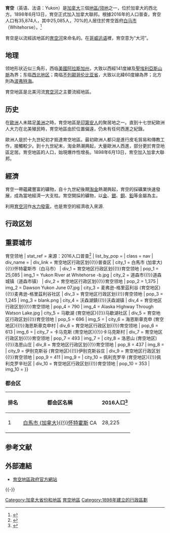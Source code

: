 {{Infobox province or territory of Canada
| Name                = 育空
| AlternateName       = Yukon
| Type                = 联邦领地
| Motto               = 無<ref>{{cite news|url=http://www.cbc.ca/news/canada/north/whitehorse-legion-yukon-motto-contest-1.3427829|title=Whitehorse Legion looking for a Yukon motto|author=Mardy Derby|publisher=[[CBC_News|CBC News]]|date=2016-01-31|accessdate=2016-02-09|archive-date=2016-04-02|archive-url=https://web.archive.org/web/20160402093044/http://www.cbc.ca/news/canada/north/whitehorse-legion-yukon-motto-contest-1.3427829|dead-url=no}}</ref><!---Note that "Larger than Life" is not a motto but a tourism slogan-->
| EntityAdjective     = 地區
| Flag                = Flag of Yukon.svg
| CoatOfArms          = Coat of arms of Yukon.svg
| Map                 = Yukon in Canada.svg
| Label_map           = yes
| OfficialLang        = [[英语|英语]]、[[法语|法语]]
| Demonym             = Yukoner <small><br />[[加拿大法語|法語]]：Yukonnais(e)</small>
| Flower              = [[柳兰|柳兰]]
| Tree                = {{tsl|en|Abies lasiocarpa||Subalpine fir}}<ref>{{cite web|title=Government of Yukon: Emblems and Symbols |url=http://www.gov.yk.ca/aboutyukon/emblemsandsymbols.html |deadurl=yes |archiveurl=https://web.archive.org/web/20120212123740/http://www.gov.yk.ca/aboutyukon/emblemsandsymbols.html |archivedate=2012-02-12 }}</ref>
| Bird                = [[渡鴉|渡鴉]]
| Capital             = [[白馬市_(加拿大)|白馬市]]
| LargestCity         = 白馬市
| LargestMetro        = 白馬市
| PremierType        = 地区长官
| Premier      = {{tsl|en|Sandy Silver|桑迪·希尔弗}} 
| PremierParty        = {{tsl|en|Yukon Liberal Party|育空自由黨|自由黨}}
| Viceroy             = {{tsl|en|Angélique Bernard||安吉利·伯纳德}}
| ViceroyType         = 联邦专员
| Legislature         = 育空地区立法会
| PostalAbbreviation  = YT
| PostalCodePrefix    = {{tsl|en|List of Y Postal Codes of Canada||Y}}
| AreaRank            = 9
| TotalArea_km2       = 482443
| LandArea_km2        = 474391
| WaterArea_km2       = 8052
| PercentWater        = 1.7
| PopulationRank      = 13
| Population          = 35874
| PopulationRef = <!-- 2016 StatCan federal census population only per [[WP:CANPOP|WP:CANPOP]]. Do not update until 2021 census population released. Use "Population_est" below for latest StatCan quarterly estimate. --><ref name="2016census">{{cite web | url=http://www12.statcan.gc.ca/census-recensement/2016/dp-pd/hlt-fst/pd-pl/Table.cfm?Lang=Eng&T=101&S=50&O=A | title=Population and dwelling counts, for Canada, provinces and territories, 2016 and 2011 censuses | work=[[加拿大統計局|Statistics Canada]] | date=2017-02-02 | accessdate=2017-04-30 | archive-date=2017-05-04 | archive-url=https://web.archive.org/web/20170504080727/http://www12.statcan.gc.ca/census-recensement/2016/dp-pd/hlt-fst/pd-pl/Table.cfm?Lang=Eng&T=101&S=50&O=A | dead-url=no }}</ref>
| PopulationYear      = 2016
| Population_est      = 37693 <!-- Latest StatCan quarterly estimate only. -->
| Pop_est_as_of       = 2017 Q1
| Pop_est_ref         = <ref name=StatCan2016Q1Est>{{cite web | url=http://www5.statcan.gc.ca/cansim/a26?lang=eng&retrLang=eng&id=0510005&paSer=&pattern=&stByVal=1&p1=1&p2=31&tabMode=dataTable&csid= | title=Population by year of Canada of Canada and territories | publisher=[[加拿大統計局|Statistics Canada]] | date=2014-09-26 | accessdate=2016-03-20 | archive-date=2016-06-19 | archive-url=https://web.archive.org/web/20160619182727/http://www5.statcan.gc.ca/cansim/a26?lang=eng&retrLang=eng&id=0510005&paSer=&pattern=&stByVal=1&p1=1&p2=31&tabMode=dataTable&csid= | dead-url=no }}</ref>
| DensityRank         = 11
| Density_km2         = 0.1 <ref name="census11"/>
| GDP_year            = 2011
| GDP_total           = C$2.660 billion<ref name=GDP2011>{{cite web | url=http://www.statcan.gc.ca/tables-tableaux/sum-som/l01/cst01/econ15-eng.htm | title=Gross domestic product, expenditure-based, by province and territory (2011) | publisher=Statistics Canada | date=2013-11-19 | accessdate=2013-09-26 | archive-date=2018-12-26 | archive-url=https://web.archive.org/web/20181226132948/https://www150.statcan.gc.ca/t1/tbl1/en/tv.action?pid=3610022201 | dead-url=no }}</ref>
| GDP_rank            = 12
| GDP_per_capita      = C$75,141
| GDP_per_capita_rank = 3rd
| AdmittanceOrder     = 9
| AdmittanceDate      = 1898年6月13日
| TimeZone            = [[协调世界时|UTC]]-7<ref>{{cite web | url=https://yukon.ca/en/news/update-devices-and-calendars-yukon-standard-time | title=Update devices and calendars to Yukon Standard Time | publisher=育空政府 | date=2020-10-29}}</ref>
| HouseSeats          = 1
| SenateSeats         = 1
| ISOCode             = CA-YT
| Website            = www.gov.yk.ca
}}

'''育空'''（英语、法语：Yukon）是[[加拿大|加拿大]]三個[[加拿大行政區劃|地區/领地]]之一，位於加拿大的西北方。1898年6月13日，育空正式加入加拿大聯邦。根據2016年的人口普查，育空人口有35,874人，其中25,085人，70%的人居住於育空首府[[白馬市_(加拿大)|白马市]]（Whitehorse）。<ref>{{Cite web|url=http://www12.statcan.gc.ca/census-recensement/2016/dp-pd/hlt-fst/pd-pl/Table.cfm?Lang=Eng&T=101&SR=1&S=10&O=D#tPopDwell|title=2016年人口普查人口和住宅数量简表，|publisher=[[加拿大统计局|加拿大统计局]]|access-date=2017-02-08}}</ref>

育空是以流經該地區的[[育空河|育空河]]來命名的。在[[哥威迅语|哥威迅语]]裡，育空意为“大河”。

== 地理 ==
{{main|育空地理}}

领地形状近似三角形，西临[[美國|美國]][[阿拉斯加州|阿拉斯加州]]，大致以西經141度線及[[聖埃利亞斯山脈|聖埃利亞斯山脈]]為界；东临[[西北地区_(加拿大)|西北地区]]；南临[[不列颠哥伦比亚省|不列颠哥伦比亚省]]，大致以北緯60度線為界；北方則為[[波弗特海|波弗特海]]。

育空地區是北美河流[[育空河|育空河]]之主要流經地區。

== 历史 ==
在[[歐洲|歐洲]]人未踏足[[美洲|美洲]]之時，育空地區是[[印第安人|印第安人]]的聚居地之一。直到十七世紀歐洲人大力在北美殖民時，育空地區由於位置偏遠，仍未有任何西進之紀錄。

歐洲人是於十九世紀初才抵達育空地區。最初歐洲人都只是進行皮毛貿易和傳教工作，接觸較少。到十九世紀末，淘金熱潮興起，大量歐洲人西進，部分更於育空地區定居。育空地區的人口，始現爆炸性增長。1898年6月13日，育空加入加拿大聯邦。

== 經濟 ==
育空一帶蘊藏豐富的礦物，自十九世紀後期[[淘金|淘金]]熱潮興起，育空的採礦業快速發展，成為當地經濟一大支柱。育空開採的礦物，以[[金|金]]、[[銀|銀]]、[[銅|銅]]、[[鉛|鉛]]等金屬為主。

利用[[育空河|育空河]]作[[水力發電|水力發電]]，也是育空的經濟收入來源.

== 行政区划 ==
{{Main list|育空市鎮列表}}

==重要城市==
{{Largest cities
| name = Largest cities
| country = 育空地區{{!}}育空领地
| stat_ref = 来源：2016人口普查<ref>{{cite web |url=https://www12.statcan.gc.ca/census-recensement/2016/dp-pd/hlt-fst/pd-pl/Table.cfm?Lang=Eng&T=301&SR=1&S=3&O=D&RPP=100&PR=0&CMA=0#tPopDwell |title=Population and dwelling counts, for Canada and census subdivisions (municipalities), 2016 and 2011 censuses – 100% data |website=Statistics Canada |publisher=Statistics Canada |accessdate=2019-09-20}}</ref>
| list_by_pop =
| class = nav
| div_name =
| div_link = 育空地区行政区划{{!}}普查区
| city_1 = 白馬市 (加拿大){{!}}怀特霍斯市（白马市）
| div_1 = 育空地区行政区划{{!}}育空领地
| pop_1 = 25,085
| img_1 = Yukon River at Whitehorse -b.jpg
| city_2 = 道森市{{!}}道森城镇（道森市镇）
| div_2 = 育空地区行政区划{{!}}育空领地
| pop_2 = 1,375
| img_2 = Dawson Yukon June 07.jpg
| city_3 = 麦弗逊-格里茲利谷 (育空地区){{!}}麦弗逊-格里茲利谷社区
| div_3 = 育空地区行政区划{{!}}育空领地
| pop_3 = 1,245
| img_3 = blank.png
| city_4 = 沃森湖鎮{{!}}沃森湖镇
| div_4 = 育空地区行政区划{{!}}育空领地
| pop_4 = 790
| img_4 = Alaska Highway Through Watson Lake.jpg
| city_5 = 马歇湖 (育空地区){{!}}马歇湖社区
| div_5 = 育空地区行政区划{{!}}育空领地
| pop_5 = 696
| img_5 =
| city_6 = 海恩斯章克申 (育空地区){{!}}海恩斯章克申村
| div_6 = 育空地区行政区划{{!}}育空领地
| pop_6 = 613
| img_6 =
| city_7 = 卡马克斯 (育空地区){{!}}卡马克斯村
| div_7 = 育空地区行政区划{{!}}育空领地
| pop_7 = 493
| img_7 =
| city_8 = 洛恩山 (育空地区){{!}}洛恩山庄
| div_8 = 育空地区行政区划{{!}}育空领地
| pop_8 = 437
| img_8 =
| city_9 = 伊别克斯谷 (育空地区){{!}}伊别克斯谷庄
| div_9 = 育空地区行政区划{{!}}育空领地
| pop_9 = 411
| img_9 =
| city_10 = 佩利克罗辛 (育空地区){{!}}佩利克罗辛社区
| div_10 = 育空地区行政区划{{!}}育空领地
| pop_10 = 353
| img_10 =
}}

===都会区===
{| class="wikitable sortable"
! 排名
! 都会区名稱
! 2016人口<ref>{{cite web |url=https://www12.statcan.gc.ca/census-recensement/2016/dp-pd/hlt-fst/pd-pl/Table.cfm?Lang=Eng&T=201&S=3&O=D |title=Population and dwelling counts, for Canada, provinces and territories, census metropolitan areas and census agglomerations, 2016 and 2011 censuses – 100% data |website=Statistics Canada |publisher=Statistics Canada |accessdate=2019-10-01}}</ref>
|-
| 1 || [[白馬市_(加拿大){{!}}怀特霍斯|白馬市 (加拿大){{!}}怀特霍斯]] CA || 28,225
|}

== 参考文献 ==
<div class="references-small">
<references />
</div>

== 外部連結 ==
* [https://yukon.ca 育空地區政府官方網站]

{{-}}
{{加拿大一级行政区}}

{{Authority control}}

{{DEFAULTSORT:Yukon}}
[[Category:加拿大省份和地區|Category:加拿大省份和地區]]
[[Category:育空地區|]]
[[Category:1898年建立的行政區劃|Category:1898年建立的行政區劃]]